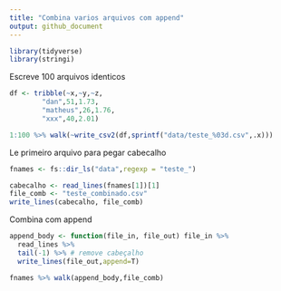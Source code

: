 ```yaml
---
title: "Combina varios arquivos com append"
output: github_document
---
```


```r
library(tidyverse)
library(stringi)
```

Escreve 100 arquivos identicos

```r
df <- tribble(~x,~y,~z,
        "dan",51,1.73,
        "matheus",26,1.76,
        "xxx",40,2.01)

1:100 %>% walk(~write_csv2(df,sprintf("data/teste_%03d.csv",.x)))
```

Le primeiro arquivo para pegar cabecalho

```r
fnames <- fs::dir_ls("data",regexp = "teste_")

cabecalho <- read_lines(fnames[1])[1]
file_comb <- "teste_combinado.csv"
write_lines(cabecalho, file_comb)
```

Combina com append

```r
append_body <- function(file_in, file_out) file_in %>%
  read_lines %>%
  tail(-1) %>% # remove cabeçalho
  write_lines(file_out,append=T)

fnames %>% walk(append_body,file_comb)
```

